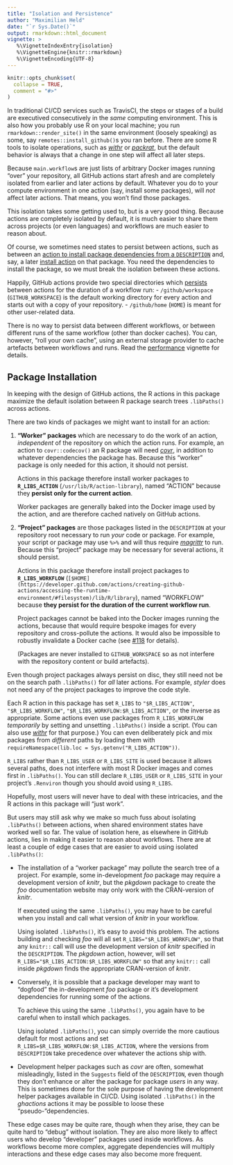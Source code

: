 ```yaml
---
title: "Isolation and Persistence"
author: "Maximilian Held"
date: "`r Sys.Date()`"
output: rmarkdown::html_document
vignette: >
   %\VignetteIndexEntry{isolation}
   %\VignetteEngine{knitr::rmarkdown}
   %\VignetteEncoding{UTF-8}
---
```


```r
knitr::opts_chunk$set(
  collapse = TRUE,
  comment = "#>"
)
```

In traditional CI/CD services such as TravisCI, the steps or stages of a build are executived consecutively in the *same* computing environment.
This is also how you probably use R on your local machine; you run `rmarkdown::render_site()` in the same environment (loosely speaking) as some, say `remotes::install_github()`s you ran before.
There are some R tools to isolate operations, such as [*withr*](http://withr.r-lib.org/) or [*packrat*](https://rstudio.github.io/packrat/), but the default behavior is always that a change in one step will affect all later steps.

Because `main.workflow`s are just lists of arbitrary Docker images running "over" your repository, all GitHub actions start afresh and are completely isolated from earlier and later actions by default.
Whatever you do to your compute environment in one action (say, install some packages), will *not* affect later actions.
That means, you won't find those packages.

This isolation takes some getting used to, but is a very good thing.
Because actions are completely isolated by default, it is much easier to share them across projects (or even languages) and workflows are much easier to reason about.

Of course, we sometimes need states to persist between actions, such as between an [action to install package dependencies from a `DESCRIPTION`](https://github.com/r-lib/ghactions/tree/master/actions/install-deps) and, say, a later [install action](https://github.com/r-lib/ghactions/tree/master/actions/install) on that package.
You need the dependencies to install the package, so we must break the isolation between these actions.

Happily, GitHub actions provide two special directories which [persists](https://developer.github.com/actions/creating-github-actions/accessing-the-runtime-environment/#filesystem) between actions for the duration of a workflow run:
- `/github/workspace` (`GITHUB_WORKSPACE`) is the default working directory for every action and starts out with a copy of your repository.
- `/github/home` (`HOME`) is meant for other user-related data.

There is no way to persist data between different workflows, or between different runs of the same workflow (other than docker caches).
You can, however, "roll your own cache", using an external storage provider to cache artefacts between workflows and runs.
Read the [performance]() vignette for details.


## Package Installation

In keeping with the design of GitHub actions, the R actions in this package maximize the default isolation between R package search trees `.libPaths()` across actions.

There are two kinds of packages we might want to install for an action:

1. **"Worker" packages** which are necessary to do the work of an action, *independent* of the repository on which the action runs.
    For example, an action to `covr::codecov()` an R package will need [*covr*](https://github.com/r-lib/covr), in addition to whatever dependencies the package has.
    Because this "worker" package is only needed for this action, it should not persist.
    
    Actions in this package therefore install worker packages to **`R_LIBS_ACTION`** (`/usr/lib/R/action-library`), named "ACTION" because they **persist only for the current action**.
    
    Worker packages are generally baked into the Docker image used by the action, and are therefore cached natively on GitHub actions.
    
2. **"Project" packages** are those packages listed in the `DESCRIPTION` at your repository root necessary to run *your* code or package.
    For example, your script or package may use `%>%` and will thus require [*magrittr*](https://magrittr.tidyverse.org) to run.
    Because this "project" package may be necessary for several actions, it should persist.
    
    Actions in this package therefore install project packages to **`R_LIBS_WORKFLOW`** (`[$HOME](https://developer.github.com/actions/creating-github-actions/accessing-the-runtime-environment/#filesystem)/lib/R/library`), named "WORKFLOW" because **they persist for the duration of the current workflow run**.
    
    Project packages cannot be baked into the Docker images running the actions, because that would require bespoke images for every repository and cross-pollute the actions.
    It would also be impossible to robustly invalidate a Docker cache (see [#118](https://github.com/r-lib/ghactions/issues/118) for details).
    
    (Packages are never installed to `GITHUB_WORKSPACE` so as not interfere with the repository content or build artefacts).

Even though project packages always persist on disc, they still need not be on the search path `.libPaths()` for *all* later actions.
For example, *styler* does not need any of the project packages to improve the code style.

Each R action in this package has set `R_LIBS` to `"$R_LIBS_ACTION"`, `"$R_LIBS_WORKFLOW"`, `"$R_LIBS_WORKFLOW:$R_LIBS_ACTION"`, or the inverse as appropriate.
Some actions even use packages from `R_LIBS_WORKFLOW` *temporarily* by setting and unsetting `.libPaths()` inside a script.
(You can also use [*withr*](http://withr.r-lib.org) for that purpose.)
You can even deliberately pick and mix packages from *different* paths by  loading them with `requireNamespace(lib.loc = Sys.getenv("R_LIBS_ACTION"))`.

`R_LIBS` rather than `R_LIBS_USER` or `R_LIBS_SITE` is used because it allows several paths, does not interfere with most R Docker images and comes first in `.libPaths()`.
You can still declare `R_LIBS_USER` or `R_LIBS_SITE` in your project's `.Renviron` though you should avoid using `R_LIBS`.

Hopefully, most users will never have to deal with these intricacies, and the R actions in this package will "just work".

But users may still ask why we make so much fuss about isolating `.libPaths()` between actions, when shared environment states have worked well so far.
The value of isolation here, as elsewhere in GitHub actions, lies in making it easier to reason about workflows.
There are at least a couple of edge cases that are easier to avoid using isolated `.libPaths()`:

- The installation of a "worker package" may pollute the search tree of a project.
    For example, some in-development *foo* package may require a development version of *knitr*, but the *pkgdown* package to create the *foo* documentation website may only work with the CRAN-version of *knitr*.
    
    If executed using the same `.libPaths()`, you may have to be careful when you install and call what version of *knitr* in your workflow.
    
    Using isolated `.libPaths()`, it's easy to avoid this problem.
    The actions building and checking *foo* will all set `R_LIBS="$R_LIBS_WORKFLOW"`, so that any `knitr::` call will use the development version of *knitr* specified in the `DESCRIPTION`.
    The *pkgdown* action, however, will set `R_LIBS="$R_LIBS_ACTION:$R_LIBS_WORKFLOW"` so that any `knitr::` call inside *pkgdown* finds the appropriate CRAN-version of *knitr*.
    
- Conversely, it is possible that a package developer may want to "dogfood" the in-development *foo* package or it's development dependencies for running some of the actions.
    
    To achieve this using the same `.libPaths()`, you again have to be careful when to install which packages.
    
    Using isolated `.libPaths()`, you can simply override the more cautious default for most actions and set `R_LIBS=$R_LIBS_WORKFLOW:$R_LIBS_ACTION`, where the versions from `DESCRIPTION` take precedence over whatever the actions ship with.
- Development helper packages such as *covr* are often, somewhat misleadingly, listed in the `Suggests` field of the `DESCRIPTION`, even though they don't enhance or alter the package for package *users* in any way.
    This is sometimes done for the sole purpose of having the development helper packages available in CI/CD.
    Using isolated `.libPaths()` in the *ghactions* actions it may be possible to loose these "pseudo-"dependencies.

These edge cases may be quite rare, though when they arise, they can be quite hard to "debug" without isolation.
They are also more likely to affect users who develop "developer" packages used inside workflows.
As workflows become more complex, aggregate dependencies will multiply interactions and these edge cases may also become more frequent.
